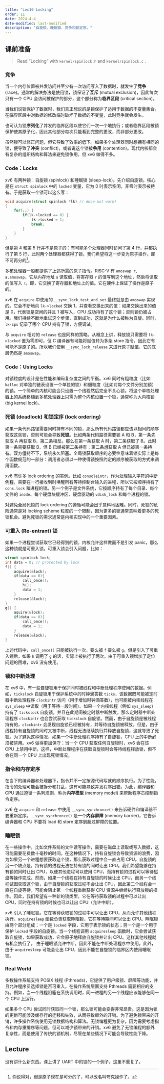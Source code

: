 ```yaml
---
title: "Lec10 Locking"
order: 11
date: 2024-4-4
date-modified: last-modified
description: "自旋锁、睡眠锁、竞争和锁定序。"
---
```


## 课前准备

> Read "Locking" with `kernel/spinlock.h` and `kernel/spinlock.c` .

### 竞争

当一个内存位置被并发访问并至少有一次访问写入了数据时，就发生了**竞争** (race)。通常的解决办法是使用锁，锁保证了**互斥** (mutual exclusion)，因此每次只有一个 CPU 会访问被保护的部分，这个部分称为**临界区段** (critical section)。

当我们说锁保护了数据时，我们真正想说的是锁保护了适用于数据的不变量集合。在临界区段中对数据的修改临时破坏了数据的不变量，此时竞争就会发生。

也可认为锁**序列化**了并发的临界区段以使它们一次一个地执行；或者临界区段被锁保护使其原子化，因此其他部分每次只能看到完整的更改，而非部分更改。

虽然锁可以修正问题，但它导致了效率的低下。如果多个处理器同时想拥有相同的锁，便导致了**冲突** (conflict)，或者说这个锁被**争用** (contention)。现代内核都会有复杂的组织结构和算法来避免锁争用，但 xv6 做得不多。

### Code：Locks

xv6 有两种锁：自旋锁 (spinlock) 和睡眠锁 (sleep-lock)。先介绍自旋锁。核心是在 `struct spinlock` 中的 `locked` 变量，它为 0 时表示空闲，非零时表示被持有。于是获取一个锁可以这么写：

``` .c
void acquire(struct spinlock *lk) // dose not work!
{
    for(;;) {
        if(lk->locked == 0) {
            lk->locked = 1;
            break;
        }
    }
}
```

但是第 4 和第 5 行并不是原子的：有可能多个处理器同时访问了第 4 行，并都执行了第 5 行，此时两个处理器都获得了锁。我们希望将这一步变为原子操作，即不可再分的[^1]。

[^1]: 你说得对，但是原子现在是可分的了，可以改名叫夸克操作了。

多核处理器一般都提供了上述所需的原子指令。RISC-V 有 `amoswap r, a.amoswap`，它从内存地址 `a` 读取值，将寄存器 `r` 的值写到这个地址，然后将读取的值写入 `r`。即，它交换了寄存器和地址上的值。它在硬件上保证了操作是原子的。

xv6 在 `acquire` 中使用的 `__sync_lock_test_and_set` 最终就是由 `amoswap` 实现的。它会不断地向 `lk->locked` 交换 1，并查看交换出来的值：如果交换出来的值是 0，代表锁是空闲的并且 1 被写入，CPU 成功持有了这个锁；否则锁仍被占用。我们持续不断地重试这个步骤，直到成功，这就是为什么被称为自旋。同时，`lk-cpu` 记录了哪个 CPU 持有了锁，方便调试。

与 `acquire` 相对的 `release` 也是同样的策略。从概念上讲，释放锁只需要将 `lk->locked` 置为零即可，但 C 编译器有可能将赋值转为多条 store 指令，因此它有可能不是原子的。所以我们使用 `__sync_lock_release` 来进行原子赋值，它的底层仍然是 `amoswap`。

### Code：Using Locks

对锁粒度的设计是在性能和编码复杂度之间的平衡。xv6 同时有粗粒度（比如 `kalloc` 对单独的链表设置一个单独的锁）和细粒度（比如对每个文件分别加锁）的锁。一个简单的内核可能会只设置一个线程然后完全不关心锁，将这个单核处理器上的系统移植到多核处理器上只需为整个内核设置一个锁，通常称为大内核锁 (big kernel lock)。

### 死锁 (deadlock) 和锁定序 (lock ordering)

如果一条代码路径需要同时持有不同的锁，那么所有代码路径都应该以相同的顺序获取这些锁，否则可能会导致**死锁**。比如两条代码路径需要锁 A 和 B，第一条先获取 A 再获取 B，第二条相反。那么在第一条获取 A 时，第二条获取了 B。此时第一条需要获取 B，但 B 已经被第二条持有；第二条想获取 A 但已被第一条持有。双方僵持不下，系统永久阻塞。全局锁获取顺序的必要性意味着锁实际上是每个函数规范的一部分：调用者必须以一种使得锁按照约定的顺序被获取的方式来调用函数。

xv6 有许多 lock ordering 的实例。比如 `consoleintr`，作为处理输入字符的中断例程，需要在一行接收到时唤醒所有等待控制台输入的进程，所以它按顺序持有了 `cons.lock` 和进程的锁。另一个例子是文件系统，它按顺序持有了每个目录、每个文件的 `inode`、每个硬盘块缓冲区、硬盘驱动的 `vdisk_lock` 和每个进程的锁。

对避免全局死锁的 lock ordering 的遵循可能会出乎意料地困难。同时，死锁的危险通常是对 locking scheme 粒度的一个限制，因为更多的锁通常意味着更多的死锁机会。避免死锁的需求通常是内核实现中的一个重要因素。

### 可重入 (Re-entrant) 锁

如果一个进程尝试获取它已经得到的锁，内核允许这样做而不是引发 panic，那么这种锁就是可重入锁。可重入锁会引入问题，比如：

``` c
struct spinlock lock;
int data = 0; // protected by lock
f() {
    acquire(&lock);
    if(data == 0){
        call_once();
        h();
        data = 1;
    }
    release(&lock);
}
g() {
    aquire(&lock);
    if(data == 0){
        call_once();
        data = 1;
    }
    release(&lock);
}
```

上述代码中，`call_once()` 只能被执行一次，要么被 `f` 要么被 `g`。但是引入了可重入锁后，如果 `h` 调用了 `g` 的话，实际上被执行了两次。由于可重入锁增加了定位问题的困难，xv6 没有使用。

### 锁和中断处理

在 xv6 中，有一些自旋锁用于保护同时被线程和中断处理程序使用的数据。例如，`tickslock` 自旋锁用于保护系统中的时钟滴答数 `ticks`，该数据既可能被定时器中断处理程序 `clockintr` 访问（用于增加时钟滴答数），也可能被内核线程在 `sys_sleep` 中读取（用于等待一段时间）。如果一个内核线程（例如 `sys_sleep`）持有了 `tickslock` 自旋锁，并且在此期间被定时器中断触发，那么定时器中断处理程序 `clockintr` 也会尝试获取 `tickslock` 自旋锁。然而，由于自旋锁是被线程持有的，`clockintr` 会发现自旋锁已经被持有，并等待自旋锁被释放。但是，由于线程持有自旋锁的同时又被中断，线程无法继续执行并释放自旋锁，这就导致了死锁。为了避免这种情况，如果一个中断处理程序持有了自旋锁，CPU 上的中断必须被禁用。xv6 做得更加保守：当一个 CPU 获取任何自旋锁时，xv6 会在该 CPU 上禁用中断。这样，中断处理程序在获取自旋锁时会等待线程释放锁，但不会在同一个 CPU 上出现死锁情况。

### 指令和内存定序

在当下的编译器和处理器下，指令并不一定按源代码写就的顺序执行。为了性能，指令的处理可能会被拆分和打乱，这有可能导致并发程序出错。为此，编译器和 CPU 通过遵循一系列规则，称为**内存模型** (memory model) 来帮助程序员控制指令定序。

xv6 在 `acquire` 和 `release` 中使用 `__sync_synchronze()` 来告诉硬件和编译器不要重新定序。`__sync_synchronze()` 是一个**内存屏障** (memory barrier)，它告诉编译器和 CPU 不要将 load 和 store 定序到超过屏障的位置。

### 睡眠锁

在一些操作中，比如文件系统的文件读写操作，需要在磁盘上读取或写入数据，这可能需要花费数十毫秒的时间。在这种情况下，持有自旋锁会导致资源的浪费，因为如果另一个进程想要获取这个锁，那么获取过程中会一直占用 CPU。自旋锁的另一个缺点是，持有锁的进程无法在持有锁的同时让出 CPU。我们希望能够在持有锁的同时让出 CPU，以便其他进程可以使用 CPU，而持有锁的进程可以等待磁盘等操作完成。然而，如果一个线程在持有自旋锁的时候让出 CPU，而另一个线程试图获取这个锁，由于自旋锁的获取过程不会让出 CPU，因此第二个线程会一直在自旋等待，可能会阻止第一个线程重新获得 CPU 资源并继续执行释放锁的操作。因此，我们希望有一种新的锁类型，它在等待获取锁的过程中可以让出 CPU，同时在持有锁的时候也可以让出 CPU（允许中断）。

xv6 引入了睡眠锁。它在等待获取锁的过程中可以让出 CPU，从而允许其他线程执行。`acquiresleep` 函数负责获取睡眠锁，它在等待期间可以让出 CPU。睡眠锁由两个部分组成：一个是 `locked` 字段，它用于表示锁的状态；另一个是一个用于保护 `locked` 字段的自旋锁。当一个线程调用 `acquiresleep` 函数时，它会尝试获取自旋锁，如果获取成功，它会原子地释放自旋锁并让出 CPU。这样其他线程就有机会执行了。 由于睡眠锁允许中断，因此不能在中断处理程序中使用。此外，由于 `acquiresleep` 可能会让出 CPU，因此不能在自旋锁的临界区内使用睡眠锁。

### Real World

多数操作系统支持 POSIX 线程 (Pthreads)，它提供了用户级锁、屏障等功能，并且允许程序员选择锁是否可重入。在操作系统层面支持 Pthreads 需要相应的支持。例如，当一个线程阻塞在系统调用时，同一进程的另一个线程应该能够在同一个 CPU 上运行。

如果多个 CPU 尝试同时获取同一个锁，那么锁可能会变得非常昂贵。这是因为锁的更新可能涉及缓存行的迁移和失效，从而导致额外的开销。为了避免锁带来的开销，许多操作系统使用无锁数据结构和算法。无锁编程更为复杂，因为需要考虑指令和内存重排序等问题，但可以减少锁带来的开销。xv6 避免了无锁编程的额外复杂性，而是使用了传统的锁机制，尽管在某些情况下可能会导致性能下降。

## Lecture

没有讲什么新东西。课上讲了 UART 中的锁的一个例子，这里不重复了。
